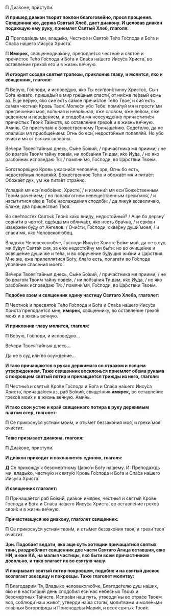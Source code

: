 **П** Диа́коне, приступи́.

**И пришед диакон творит поклон благоговейно, прося прощения. Священник же, держа Святый Хлеб, дает диакону. И целовав диакон подающую ему руку, приемлет Святый Хлеб, глаголя:**

**Д** Препода́ждь ми, влады́ко, Честно́е и Свято́е Те́ло Го́спода и Бо́га и Спа́са на́шего Иису́са Христа́.

**П** **Имярек,** священнодиа́кону, преподае́тся честно́е и свято́е и пречи́стое Те́ло Го́спода и Бо́га и Спа́са на́шего Иису́са Христа́, во оставле́ние грехо́в его́ и в жизнь ве́чную.

**И отходит созади святыя трапезы, приклонив главу, и молится, яко и священник, глаголя:**

**П** Ве́рую, Го́споди, и испове́дую, я́ко Ты еси́ вои́стинну Христо́с, Сын Бо́га жива́го, прише́дый в мир гре́шныя спасти́, от ни́хже пе́рвый есмь аз. Еще́ ве́рую, я́ко сие́ есть са́мое пречи́стое Те́ло Твое́, и сия́ есть са́мая честна́я Кровь Твоя́. Молю́ся у́бо Тебе́: поми́луй мя и прости́ ми прегреше́ния моя́, во́льная и нево́льная, я́же сло́вом, я́же де́лом, я́же ве́дением и неве́дением, и сподо́би мя неосужде́нно причастити́ся пречи́стых Твои́х Та́инств, во оставле́ние грехо́в и в жизнь ве́чную. Ами́нь.
Се приступа́ю к Боже́ственному Причаще́нию. Соде́телю, да не опали́ши мя приобще́нием: Огнь бо еси́, недосто́йныя попаля́яй. Но у́бо очи́сти мя от вся́кия скве́рны.

Ве́чери Твоея́ та́йныя днесь, Сы́не Бо́жий, / прича́стника мя приими́; / не бо враго́м Твои́м та́йну пове́м, ни лобза́ния Ти дам, я́ко Иу́да, / но я́ко разбо́йник испове́даю Тя: / помяни́ мя, Го́споди, во Ца́рствии Твое́м.

Боготворя́щую Кровь ужасни́ся челове́че, зря, Огнь бо есть, недосто́йныя попаля́яй. Боже́ственное Те́ло и обожа́ет мя и пита́ет: Обожа́ет дух, ум же пита́ет стра́нно.

Услади́л мя еси́ любо́вию, Христе́, / и измени́л мя еси́ Боже́ственным Твои́м раче́нием; / но попали́ огне́м невеще́ственным грехи́ моя́, / и насы́титися е́же в Тебе́ наслажде́ния сподо́би: / да лику́я возвелича́ю, Бла́же, два прише́ствия Твоя́.

Во све́тлостех Святы́х Твои́х ка́ко вни́ду, недосто́йный? / А́ще бо дерзну́ совни́ти в черто́г, оде́жда мя облича́ет, я́ко несть бра́чна, / и свя́зан изве́ржен бу́ду от А́нгелов. / Очи́сти, Го́споди, скве́рну души́ моея́, / и спаси́ мя, я́ко Человеколю́бец.

Влады́ко Человеколю́бче, Го́споди Иису́се Христе́ Бо́же мой, да не в суд ми бу́дут Свята́я сия, за е́же недосто́йну ми бы́ти: но во очище́ние и освяще́ние души́ же и те́ла, и во обруче́ние бу́дущия жи́зни и Ца́рствия. Мне же, еже прилепля́тися Бо́гу, бла́го есть, полага́ти во Го́споде упова́ние спасе́ния моего́.

Ве́чери Твоея́ та́йныя днесь, Сы́не Бо́жий, / прича́стника мя приими́; / не бо враго́м Твои́м та́йну пове́м, / ни лобза́ния Ти дам, я́ко Иу́да, / но я́ко разбо́йник испове́даю Тя: / помяни́ мя, Го́споди, во Ца́рствии Твое́м.

**Подобне взем и священник едину частицу Святаго Хлеба, глаголет:**

**П** Честно́е и пресвято́е Те́ло Го́спода и Бо́га и Спа́са на́шего Иису́са Христа́ преподае́тся мне, **имярек,** свяще́ннику, во оставле́ние грехо́в мои́х и в жизнь ве́чную.

**И приклонив главу молится, глаголя:**

**П** Ве́рую, Го́споди, и испове́дую...

Ве́чери Твоея́ та́йныя днесь...

Да не в суд или́ во осужде́ние...

**И тако причащаются в руках держимаго со страхом и всяцем утверждением. Таже священник восклонься приемлет обема рукама с покровцем святый потир и причащается трижды из него, глаголя:**

**П** Честны́я и святы́я Кро́ве Го́спода и Бо́га и Спа́са на́шего Иису́са Христа́, причаща́юся аз, раб Бо́жий, свяще́нник **имярек,** во оставле́ние грехо́в мои́х и в жизнь ве́чную. Ами́нь.

**И тако свои устне и край священнаго потира в руку держимым платом отер, глаголет:**

**П** Се прикосну́ся устна́м мои́м, и оты́мет беззако́ния моя́, и грехи́ моя́ очи́стит.

**Таже призывает диакона, глаголя:**

**П** Диа́коне, приступи́.

**И диакон приходит и покланяется единою, глаголя:**

**Д** Се прихожду́ к безсме́ртному Царю́ и Бо́гу на́шему. И: Препода́ждь ми, влады́ко, честну́ю и святу́ю Кровь Го́спода и Бо́га и Спа́са на́шего Иису́са Христа́.

**И священник глаголет:**

**П** Причаща́ется раб Бо́жий, диа́кон имярек, честны́я и святы́я Кро́ве Го́спода и Бо́га и Спа́са на́шего Иису́са Христа́, во оставле́ние грехо́в свои́х и в жизнь ве́чную.

**Причастившуся же диакону, глаголет священник:**

**П** Се прикосну́ся устна́м твои́м, и оты́мет беззако́ния твоя́, и грехи́ твоя́ очи́стит.

**Зри. Подобает ведати, яко аще суть хотящии причащатися святых таин, раздробляет священник две части Святаго Агнца оставшия, еже НИ, и еже КА, на малыя частицы, яко быти всем причастником довольно, и тако влагает их во святую чашу.**

**И покрывает святый потир покровцем, подобне и на святый дискос возлагает звездицу и покровцы. Таже глаголет молитву:**

**П** Благодари́м Тя, Влады́ко человеколю́бче, Благоде́телю душ на́ших, я́ко и в настоя́щий день сподо́бил еси́ нас небе́сных Твои́х и безсме́ртных Та́инств. Испра́ви наш путь, утверди́ ны во стра́се Твое́м вся, соблюди́ наш живо́т, утверди́ на́ша стопы́, моли́твами и моле́ньми сла́вныя Богоро́дицы и Присноде́вы Мари́и, и всех святы́х Твои́х.
